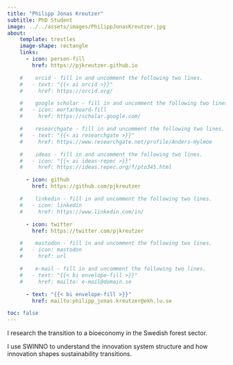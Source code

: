 ```yaml
---
title: "Philipp Jonas Kreutzer"
subtitle: PhD Student
image: ../../assets/images/PhilippJonasKreutzer.jpg
about:
    template: trestles
    image-shape: rectangle
    links:
      - icon: person-fill
        href: https://pjkreutzer.github.io

    #    orcid - fill in and uncomment the following two lines.
    #   - text: "{{< ai orcid >}}"
    #     href: https://orcid.org/

    #    google scholar - fill in and uncomment the following two lines.
    #   - icon: mortarboard-fill
    #     href: https://scholar.google.com/

    #    researchgate - fill in and uncomment the following two lines.
    #   - text: "{{< ai researchgate >}}"
    #     href: https://www.researchgate.net/profile/Anders-Hylmoe

    #    ideas - fill in and uncomment the following two lines.
    #   - icon: "{{< ai ideas-repec >}}"
    #     href: https://ideas.repec.org/f/pto345.html

      - icon: github
        href: https://github.com/pjkreutzer

    #    linkedin - fill in and uncomment the following two lines.
    #   - icon: linkedin
    #     href: https://www.linkedin.com/in/

      - icon: twitter
        href: https://twitter.com/pjkreutzer

    #    mastodon - fill in and uncomment the following two lines.
    #   - icon: mastodon
    #     href: url

    #    e-mail - fill in and uncomment the following two lines.
    #   - text: "{{< bi envelope-fill >}}"
    #     href: mailto: e-mail@domain.se

      - text: "{{< bi envelope-fill >}}"
        href: mailto:philipp_jonas.kreutzer@ekh.lu.se

toc: false
---
```


:::{.text-bigger}
I research the transition to a bioeconomy in the Swedish forest sector.

I use SWINNO to understand the innovation system structure and how innovation shapes sustainability transitions.
:::
